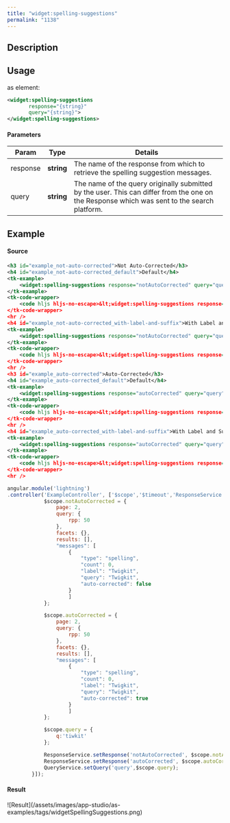 ```yaml
---
title: "widget:spelling-suggestions"
permalink: "1138"
---
```


## Description

## Usage

as element:

```xml
<widget:spelling-suggestions
       response="{string}"
       query="{string}">
</widget:spelling-suggestions>
```

#### Parameters

| Param | Type | Details |
| --- | --- | --- |
| response | **string** | The name of the response from which to retrieve the spelling suggestion messages. |
| query | **string** | The name of the query originally submitted by the user. This can differ from the one on the Response which was sent to the search platform. |

## Example

#### Source

```xml
<h3 id="example_not-auto-corrected">Not Auto-Corrected</h3>
<h4 id="example_not-auto-corrected_default">Default</h4>
<tk-example>
    <widget:spelling-suggestions response="notAutoCorrected" query="query"></widget:spelling-suggestions>
</tk-example>
<tk-code-wrapper>
    <code hljs hljs-no-escape>&lt;widget:spelling-suggestions response="notAutoCorrected" query="query"&gt;&lt;/widget:spelling-suggestions&gt;</code>
</tk-code-wrapper>
<hr />
<h4 id="example_not-auto-corrected_with-label-and-suffix">With Label and Suffix</h4>
<tk-example>
    <widget:spelling-suggestions response="notAutoCorrected" query="query" label="Were you looking for:" suffix="?"></widget:spelling-suggestions>
</tk-example>
<tk-code-wrapper>
    <code hljs hljs-no-escape>&lt;widget:spelling-suggestions response="notAutoCorrected" query="query" label="Were you looking for:" suffix="?"&gt;&lt;/widget:spelling-suggestions&gt;</code>
</tk-code-wrapper>
<hr />
<h3 id="example_auto-corrected">Auto-Corrected</h3>
<h4 id="example_auto-corrected_default">Default</h4>
<tk-example>
    <widget:spelling-suggestions response="autoCorrected" query="query"></widget:spelling-suggestions>
</tk-example>
<tk-code-wrapper>
    <code hljs hljs-no-escape>&lt;widget:spelling-suggestions response="autoCorrected" query="query"&gt;&lt;/widget:spelling-suggestions&gt;</code>
</tk-code-wrapper>
<hr />
<h4 id="example_auto-corrected_with-label-and-suffix">With Label and Suffix</h4>
<tk-example>
    <widget:spelling-suggestions response="autoCorrected" query="query" original-label="Couldn't find anything for:" original-suffix=". :(" corrected-label="How about:" corrected-suffix="? :)"></widget:spelling-suggestions>
</tk-example>
<tk-code-wrapper>
    <code hljs hljs-no-escape>&lt;widget:spelling-suggestions response="autoCorrected" query="query" original-label="Couldn't find anything for:" original-suffix=". :(" corrected-label="How about:" corrected-suffix="? :)"&gt;&lt;/widget:spelling-suggestions&gt;</code>
</tk-code-wrapper>
<hr />
```

```js
angular.module('lightning')
.controller('ExampleController', ['$scope','$timeout','ResponseService','QueryService', function($scope,$timeout,ResponseService,QueryService) {
            $scope.notAutoCorrected = {
                page: 2,
                query: {
                    rpp: 50
                },
                facets: {},
                results: [],
                "messages": [
                    {
                        "type": "spelling",
                        "count": 0,
                        "label": "Twigkit",
                        "query": "Twigkit",
                        "auto-corrected": false
                    }
                    ]
            };

            $scope.autoCorrected = {
                page: 2,
                query: {
                    rpp: 50
                },
                facets: {},
                results: [],
                "messages": [
                    {
                        "type": "spelling",
                        "count": 0,
                        "label": "Twigkit",
                        "query": "Twigkit",
                        "auto-corrected": true
                    }
                    ]
            };

            $scope.query = {
                q:'tiwkit'
            };

            ResponseService.setResponse('notAutoCorrected', $scope.notAutoCorrected);
            ResponseService.setResponse('autoCorrected', $scope.autoCorrected);
            QueryService.setQuery('query',$scope.query);
        }]);
```

#### Result

<Frame>![Result](/assets/images/app-studio/as-examples/tags/widgetSpellingSuggestions.png)</Frame>